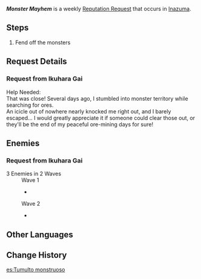 {{Quest Infobox
|id            = 
|image         = Ikuhara Gai Icon.png
|type          = World
|group         = Request
|summary       = Defeat the monsters that are causing trouble in Kannazuka.
|startLocation = [[Kannazuka]], [[Inazuma]]
|region        = Inazuma
|area          = Kannazuka
|characters    = Ikuhara Gai; Traveler
|rep           = Inazuma
|mora          = 20,000
}}
'''''Monster Mayhem''''' is a weekly [[Reputation Request]] that occurs in [[Inazuma]].

==Steps==
{{Quest Description|Monsters are making mayhem somewhere in Kannazuka. [[Ikuhara Gai]] hopes that someone can stop the madness.}}
#Fend off the monsters

==Request Details==
===Request from Ikuhara Gai===
Help Needed:<br />
That was close! Several days ago, I stumbled into monster territory while searching for ores.<br />
An icicle out of nowhere nearly knocked me right out, and I barely escaped... I would greatly appreciate it if someone could clear those {{Color|buzzword|monsters}} out, or they'll be the end of my peaceful ore-mining days for sure!

==Enemies==
===Request from Ikuhara Gai===
;3 Enemies in 2 Waves
:Wave 1
:*{{Enemy|Large Cryo Slime|x=2}}
:Wave 2
:*{{Enemy|Cryo Whopperflower|x=1}}

==Other Languages==
{{Other Languages
|en      = Monster Mayhem
|zhs     = 魔物引起的混乱
|zhs_rm  = Mówù Yǐnqǐ de Hǔnluàn
|zht     = 魔物引起的混亂
|zht_rm  = Mówù Yǐnqǐ de Hǔnluàn
|zh_tl   = Chaos Caused by Monsters
|ja      = 魔物が起こした混乱
|ja_rm   = Mamono ga Okoshita Konran
|ja_tl   = Chaos Caused by Monsters
|ko      = 마물이 일으킨 혼란
|ko_rm   = Mamuri Ireukin Hollan
|ko_tl   = Chaos Caused by Monsters
|es      = Tumulto monstruoso
|es_tl   = Monstrous Tumult
|fr      = Monstres en plein tohu-bohu
|fr_tl   = Monsters in the Midst of a Hustle and Bustle
|ru      = Хаос, вызванный монстрами
|ru_tl   = Chaos Caused by Monsters
|th      = ความโกลาหลที่เกิดจากมอนสเตอร์
|th_rm   = 
|th_tl   = 
|vi      = Ma Vật Gây Rối
|vi_tl   = 
|de      = Monster-Chaos
|de_tl   = Monster Chaos
|id      = Kekacauan Akibat Ulah Monster
|id_tl   = Chaos Due to Monster's Activity
|pt      = Caos Monstruoso
|pt_tl   = 
|tr      = Canavar Çılgınlığı
|tr_tl   = 
|it      = Un caos mostruoso
|it_tl   = 
}}

==Change History==
{{Change History|2.0}}

[[es:Tumulto monstruoso]]